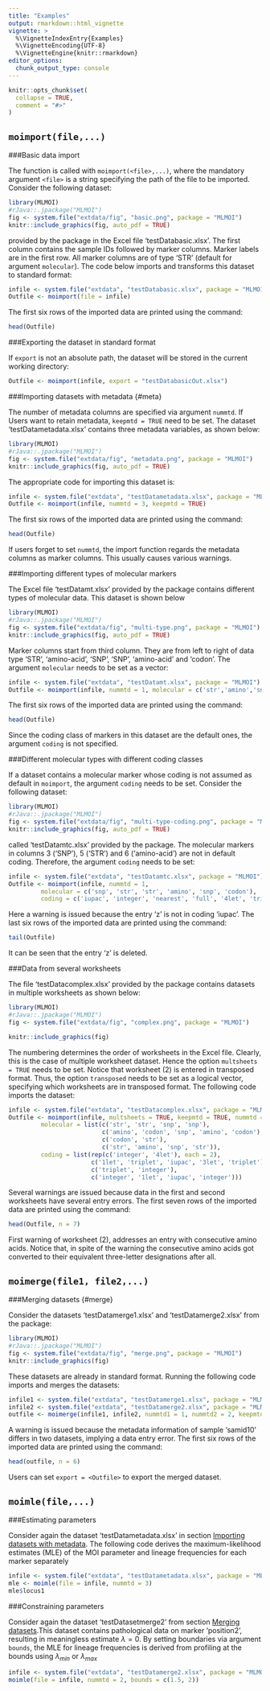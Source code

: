 ---
title: "Examples"
output: rmarkdown::html_vignette
vignette: >
  %\VignetteIndexEntry{Examples}
  %\VignetteEncoding{UTF-8}
  %\VignetteEngine{knitr::rmarkdown}
editor_options: 
  chunk_output_type: console
---

```{r setup, include = FALSE}
knitr::opts_chunk$set(
  collapse = TRUE,
  comment = "#>"
)
```

 `moimport(file,...)`
---
###Basic data import

The function is called with `moimport(<file>,...)`, where the mandatory argument `<file>` is a string specifying the path of the file to be imported. Consider the following dataset:

```{r, out.width='70%', include=TRUE, fig.align='center', echo = F}
library(MLMOI)
#rJava::.jpackage("MLMOI")
fig <- system.file("extdata/fig", "basic.png", package = "MLMOI")
knitr::include_graphics(fig, auto_pdf = TRUE)
```

provided by the package in the Excel file 'testDatabasic.xlsx'. The first column contains the sample IDs followed by marker columns. Marker labels are in the first row. All marker columns are of type 'STR' (default for argument `molecular`). The code below imports and transforms this dataset to standard format:
```{r}
infile <- system.file("extdata", "testDatabasic.xlsx", package = "MLMOI")
Outfile <- moimport(file = infile)
```
The first six rows of the imported data are printed using the command:
```{r}
head(Outfile)
```

###Exporting the dataset in standard format

If `export` is not an absolute path, the dataset will be stored in the current working directory:
```{r, eval = FALSE}
Outfile <- moimport(infile, export = "testDatabasicOut.xlsx")
```

###Importing datasets with metadata {#meta}

The number of metadata columns are specified via argument `nummtd`. If Users want to retain metadata, `keepmtd = TRUE` need to be set. The dataset 'testDatametadata.xlsx' contains three metadata variables, as shown below:

```{r, out.width='80%', include=TRUE, fig.align='center', echo = FALSE}
library(MLMOI)
#rJava::.jpackage("MLMOI")
fig <- system.file("extdata/fig", "metadata.png", package = "MLMOI")
knitr::include_graphics(fig, auto_pdf = TRUE)
```

The appropriate code for importing this dataset is:

```{r}
infile <- system.file("extdata", "testDatametadata.xlsx", package = "MLMOI")
Outfile <- moimport(infile, nummtd = 3, keepmtd = TRUE)
```
The first six rows of the imported data are printed using the command:
```{r}
head(Outfile)
```

If users forget to set `nummtd`, the import function regards the metadata columns as marker columns. This usually causes various warnings.

###Importing different types of molecular markers

The Excel file 'testDatamt.xlsx' provided by the package contains different types of molecular data. This dataset is shown below

```{r, out.width='80%',include=TRUE, fig.align='center', echo = FALSE}
library(MLMOI)
#rJava::.jpackage("MLMOI")
fig <- system.file("extdata/fig", "multi-type.png", package = "MLMOI")
knitr::include_graphics(fig, auto_pdf = TRUE)
```

Marker columns start from third column. They are from left to right of data type 'STR', 'amino-acid', 'SNP', 'SNP', 'amino-acid' and 'codon'. The argument `molecular` needs to be set as a vector:

```{r}
infile <- system.file("extdata", "testDatamt.xlsx", package = "MLMOI")
Outfile <- moimport(infile, nummtd = 1, molecular = c('str','amino','snp','snp','amino','codon'))
```
The first six rows of the imported data are printed using the command:
```{r}
head(Outfile)
```

Since the coding class of markers in this dataset are the default ones, the argument  `coding` is not specified.

###Different molecular types with different coding classes

If a dataset contains a molecular marker whose coding is not assumed as default in `moimport`, the argument `coding` needs to be set. Consider the following dataset:

```{r, out.width='80%',include=TRUE, fig.align='center', echo = FALSE}
library(MLMOI)
#rJava::.jpackage("MLMOI")
fig <- system.file("extdata/fig", "multi-type-coding.png", package = "MLMOI")
knitr::include_graphics(fig, auto_pdf = TRUE)
```

called 'testDatamtc.xlsx' provided by the package. The molecular markers in columns 3 ('SNP'), 5 ('STR') and 6 ('amino-acid') are not in default coding. Therefore, the argument `coding` needs to be set: 

```{r}
infile <- system.file("extdata", "testDatamtc.xlsx", package = "MLMOI")
Outfile <- moimport(infile, nummtd = 1,
         molecular = c('snp', 'str', 'str', 'amino', 'snp', 'codon'),
         coding = c('iupac', 'integer', 'nearest', 'full', '4let', 'triplet'))
```
Here a warning is issued because the entry 'z' is not in coding 'iupac'. The last six rows of the imported data are printed using the command:
```{r}
tail(Outfile)
```
It can be seen that the entry 'z' is deleted.

###Data from several worksheets

The file 'testDatacomplex.xlsx' provided by the package contains datasets in multiple worksheets as shown below:

```{r,include=TRUE, out.width = '80%', fig.align='center', fig.show = 'hold', echo = FALSE}
library(MLMOI)
#rJava::.jpackage("MLMOI")
fig <- system.file("extdata/fig", "complex.png", package = "MLMOI")

knitr::include_graphics(fig)

```

The numbering determines the order of worksheets in the Excel file. Clearly, this is the case of multiple worksheet dataset. Hence the option `multsheets = TRUE` needs to be set. Notice that worksheet (2) is entered in transposed format. Thus, the option `transposed` needs to be set as a logical vector, specifying which worksheets are in transposed format. The following code imports the dataset:

```{r}
infile <- system.file("extdata", "testDatacomplex.xlsx", package = "MLMOI")
Outfile <- moimport(infile, multsheets = TRUE, keepmtd = TRUE, nummtd = c(0, 2, 2, 0), transposed = c(FALSE, TRUE, FALSE, FALSE),
         molecular = list(c('str', 'str', 'snp', 'snp'),
                          c('amino', 'codon', 'snp', 'amino', 'codon'),
                          c('codon', 'str'),
                          c('str', 'amino', 'snp', 'str')),
         coding = list(rep(c('integer', '4let'), each = 2), 
                       c('1let', 'triplet', 'iupac', '3let', 'triplet'),
                       c('triplet', 'integer'),
                       c('integer', '1let', 'iupac', 'integer')))
```
Several warnings are issued because data in the first and second worksheets have several entry errors. The first seven rows of the imported data are printed using the command:
```{r}
head(Outfile, n = 7)
```
First warning of worksheet (2), addresses an entry with consecutive amino acids. Notice that, in spite of the warning the consecutive amino acids got converted to their equivalent three-letter designations after all.  


`moimerge(file1, file2,...)`
---


###Merging datasets {#merge}

Consider the datasets 'testDatamerge1.xlsx' and 'testDatamerge2.xlsx' from the package:

```{r,include=TRUE, out.width = '80%', fig.align='center', fig.show = 'hold', echo = FALSE}
library(MLMOI)
#rJava::.jpackage("MLMOI")
fig <- system.file("extdata/fig", "merge.png", package = "MLMOI")
knitr::include_graphics(fig)
```

These datasets are already in standard format. Running the following code imports and merges the datasets:

```{r}
infile1 <- system.file("extdata", "testDatamerge1.xlsx", package = "MLMOI")
infile2 <- system.file("extdata", "testDatamerge2.xlsx", package = "MLMOI")
outfile <- moimerge(infile1, infile2, nummtd1 = 1, nummtd2 = 2, keepmtd = TRUE)

```
A warning is issued because the metadata information of sample 'samid10' differs in two datasets, implying a data entry error. The first six rows of the imported data are printed using the command:
```{r}
head(outfile, n = 6)
```
Users can set `export = <Outfile>` to export the merged dataset.

`moimle(file,...)`
---
###Estimating parameters

Consider again the dataset 'testDatametadata.xlsx' in section [Importing datasets with metadata](#meta). The following code derives the maximum-likelihood estimates (MLE) of the MOI parameter and lineage frequencies for each marker separately
```{r}
infile <- system.file("extdata", "testDatametadata.xlsx", package = "MLMOI")
mle <- moimle(file = infile, nummtd = 3)
mle$locus1
```

###Constraining parameters

Consider again the dataset 'testDatasetmerge2' from section [Merging datasets](#merge).This dataset contains pathological data on marker 'position2', resulting in meaningless estimate $\lambda = 0$. By setting boundaries via argument `bounds`, the MLE for lineage frequencies is derived from profiling at the bounds using $\lambda_{min}$ or $\lambda_{max}$

```{r}
infile <- system.file("extdata", "testDatamerge2.xlsx", package = "MLMOI")
moimle(file = infile, nummtd = 2, bounds = c(1.5, 2))
```
